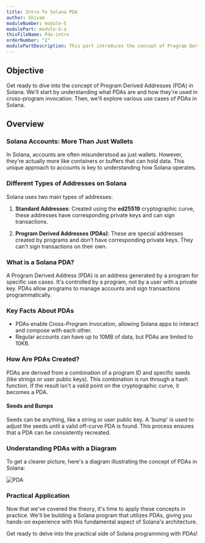```yaml
---
title: Intro To Solana PDA
author: Shivam
moduleNumber: module-5
modulePart: module-5-a
thisFileName: Pda-intro
orderNumber: "2"
modulePartDescription: This part introduces the concept of Program Derived Addresses (PDAs) in Solana, crucial for understanding Solana's programming model and composability.
---
```


## Objective

Get ready to dive into the concept of Program Derived Addresses (PDA) in Solana. We'll start by understanding what PDAs are and how they're used in cross-program invocation. Then, we'll explore various use cases of PDAs in Solana.

## Overview

### Solana Accounts: More Than Just Wallets

In Solana, accounts are often misunderstood as just wallets. However, they're actually more like containers or buffers that can hold data. This unique approach to accounts is key to understanding how Solana operates.

### Different Types of Addresses on Solana

Solana uses two main types of addresses:

1. **Standard Addresses**: Created using the **ed25519** cryptographic curve, these addresses have corresponding private keys and can sign transactions.

2. **Program Derived Addresses (PDAs)**: These are special addresses created by programs and don't have corresponding private keys. They can't sign transactions on their own.

### What is a Solana PDA?

A Program Derived Address (PDA) is an address generated by a program for specific use cases. It's controlled by a program, not by a user with a private key. PDAs allow programs to manage accounts and sign transactions programmatically.

### Key Facts About PDAs

- PDAs enable Cross-Program Invocation, allowing Solana apps to interact and compose with each other.
- Regular accounts can have up to 10MB of data, but PDAs are limited to 10KB.

### How Are PDAs Created?

PDAs are derived from a combination of a program ID and specific seeds (like strings or user public keys). This combination is run through a hash function. If the result isn't a valid point on the cryptographic curve, it becomes a PDA.

#### Seeds and Bumps

Seeds can be anything, like a string or user public key. A 'bump' is used to adjust the seeds until a valid off-curve PDA is found. This process ensures that a PDA can be consistently recreated.

### Understanding PDAs with a Diagram

To get a clearer picture, here's a diagram illustrating the concept of PDAs in Solana:

![PDA](/moduleimages/pda.jpeg)

### Practical Application

Now that we've covered the theory, it's time to apply these concepts in practice. We'll be building a Solana program that utilizes PDAs, giving you hands-on experience with this fundamental aspect of Solana's architecture.

Get ready to delve into the practical side of Solana programming with PDAs!